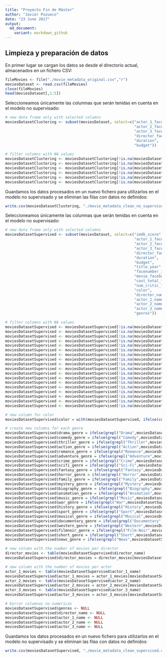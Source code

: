 ```yaml
---
title: "Proyecto Fin de Máster"
author: "Javier Pozueco"
date: "23 June 2017"
output:
  md_document:
    variant: markdown_github
---
```


## Limpieza y preparación de datos

En primer lugar se cargan los datos se desde el directorio actual, almacenados en un fichero CSV:

```r
fileMovies <- file("./movie_metadata_original.csv","r") 
moviesDataset <- read.csv(fileMovies) 
close(fileMovies) 
head(moviesDataset[,1:5])
```

Seleccioneamos únicamente las columnas que serán tenidas en cuenta en el modelo no supervisado:

```r
# new data frame only with selected columns
moviesDatasetClustering <- subset(moviesDataset, select=c("actor_1_facebook_likes", 
                                                          "actor_2_facebook_likes", 
                                                          "actor_3_facebook_likes",
                                                          "director_facebook_likes",
                                                          "duration",
                                                          "budget"))

# filter columns with NA values
moviesDatasetClustering <- moviesDatasetClustering[!is.na(moviesDatasetClustering[,1]),]
moviesDatasetClustering <- moviesDatasetClustering[!is.na(moviesDatasetClustering[,2]),]
moviesDatasetClustering <- moviesDatasetClustering[!is.na(moviesDatasetClustering[,3]),]
moviesDatasetClustering <- moviesDatasetClustering[!is.na(moviesDatasetClustering[,4]),]
moviesDatasetClustering <- moviesDatasetClustering[!is.na(moviesDatasetClustering[,5]),]
moviesDatasetClustering <- moviesDatasetClustering[!is.na(moviesDatasetClustering[,6]),]
```

Guardamos los datos procesados en un nuevo fichero para utilizarlos en el modelo no supervisado y se eliminan las filas con datos no definidos:

```r
write.csv(moviesDatasetClustering, "./movie_metadata_clean_no_supervised.csv", row.names=FALSE)
```

Seleccioneamos únicamente las columnas que serán tenidas en cuenta en el modelo no supervisado:

```r
# new data frame only with selected columns
moviesDatasetSupervised <- subset(moviesDataset, select=c("imdb_score",
                                                          "actor_1_facebook_likes", 
                                                          "actor_2_facebook_likes", 
                                                          "actor_3_facebook_likes",
                                                          "director_facebook_likes",
                                                          "duration",
                                                          "budget",
                                                          "title_year",
                                                          "facenumber_in_poster",
                                                          "movie_facebook_likes",
                                                          "cast_total_facebook_likes",
                                                          "num_critic_for_reviews",
                                                          "color",
                                                          "director_name",
                                                          "actor_1_name",
                                                          "actor_2_name",
                                                          "actor_3_name",
                                                          "genres"))

# filter columns with NA values
moviesDatasetSupervised <- moviesDatasetSupervised[!is.na(moviesDatasetSupervised[,1]),]
moviesDatasetSupervised <- moviesDatasetSupervised[!is.na(moviesDatasetSupervised[,2]),]
moviesDatasetSupervised <- moviesDatasetSupervised[!is.na(moviesDatasetSupervised[,3]),]
moviesDatasetSupervised <- moviesDatasetSupervised[!is.na(moviesDatasetSupervised[,4]),]
moviesDatasetSupervised <- moviesDatasetSupervised[!is.na(moviesDatasetSupervised[,5]),]
moviesDatasetSupervised <- moviesDatasetSupervised[!is.na(moviesDatasetSupervised[,6]),]
moviesDatasetSupervised <- moviesDatasetSupervised[!is.na(moviesDatasetSupervised[,7]),]
moviesDatasetSupervised <- moviesDatasetSupervised[!is.na(moviesDatasetSupervised[,8]),]
moviesDatasetSupervised <- moviesDatasetSupervised[!is.na(moviesDatasetSupervised[,9]),]
moviesDatasetSupervised <- moviesDatasetSupervised[!is.na(moviesDatasetSupervised[,10]),]
moviesDatasetSupervised <- moviesDatasetSupervised[!is.na(moviesDatasetSupervised[,11]),]
moviesDatasetSupervised <- moviesDatasetSupervised[!is.na(moviesDatasetSupervised[,12]),]
moviesDatasetSupervised <- moviesDatasetSupervised[!is.na(moviesDatasetSupervised[,13]),]
moviesDatasetSupervised <- moviesDatasetSupervised[!is.na(moviesDatasetSupervised[,14]),]
moviesDatasetSupervised <- moviesDatasetSupervised[!is.na(moviesDatasetSupervised[,15]),]
moviesDatasetSupervised <- moviesDatasetSupervised[!is.na(moviesDatasetSupervised[,16]),]
moviesDatasetSupervised <- moviesDatasetSupervised[!is.na(moviesDatasetSupervised[,17]),]
moviesDatasetSupervised <- moviesDatasetSupervised[!is.na(moviesDatasetSupervised[,18]),]

# new column for color
moviesDatasetSupervised$color = with(moviesDatasetSupervised, ifelse(color == "Color", 1, 0))

# create new columns for each genre
moviesDatasetSupervised$drama_genre = ifelse(grepl("Drama",moviesDatasetSupervised$genres), 1, 0)
moviesDatasetSupervised$comedy_genre = ifelse(grepl("Comedy",moviesDatasetSupervised$genres), 1, 0)
moviesDatasetSupervised$thriller_genre = ifelse(grepl("Thriller",moviesDatasetSupervised$genres), 1, 0)
moviesDatasetSupervised$action_genre = ifelse(grepl("Action",moviesDatasetSupervised$genres), 1, 0)
moviesDatasetSupervised$romance_genre = ifelse(grepl("Romance",moviesDatasetSupervised$genres), 1, 0)
moviesDatasetSupervised$adventure_genre = ifelse(grepl("Adventure",moviesDatasetSupervised$genres), 1, 0)
moviesDatasetSupervised$crime_genre = ifelse(grepl("Crime",moviesDatasetSupervised$genres), 1, 0)
moviesDatasetSupervised$scifi_genre = ifelse(grepl("Sci-Fi",moviesDatasetSupervised$genres), 1, 0)
moviesDatasetSupervised$fantasy_genre = ifelse(grepl("Fantasy",moviesDatasetSupervised$genres), 1, 0)
moviesDatasetSupervised$horror_genre = ifelse(grepl("Horror",moviesDatasetSupervised$genres), 1, 0)
moviesDatasetSupervised$family_genre = ifelse(grepl("Family",moviesDatasetSupervised$genres), 1, 0)
moviesDatasetSupervised$mystery_genre = ifelse(grepl("Mystery",moviesDatasetSupervised$genres), 1, 0)
moviesDatasetSupervised$biography_genre = ifelse(grepl("Biography",moviesDatasetSupervised$genres), 1, 0)
moviesDatasetSupervised$animation_genre = ifelse(grepl("Animation",moviesDatasetSupervised$genres), 1, 0)
moviesDatasetSupervised$music_genre = ifelse(grepl("Music",moviesDatasetSupervised$genres), 1, 0)
moviesDatasetSupervised$war_genre = ifelse(grepl("War",moviesDatasetSupervised$genres), 1, 0)
moviesDatasetSupervised$history_genre = ifelse(grepl("History",moviesDatasetSupervised$genres), 1, 0)
moviesDatasetSupervised$sport_genre = ifelse(grepl("Sport",moviesDatasetSupervised$genres), 1, 0)
moviesDatasetSupervised$musical_genre = ifelse(grepl("Musical",moviesDatasetSupervised$genres), 1, 0)
moviesDatasetSupervised$documentary_genre = ifelse(grepl("Documentary",moviesDatasetSupervised$genres), 1, 0)
moviesDatasetSupervised$western_genre = ifelse(grepl("Western",moviesDatasetSupervised$genres), 1, 0)
moviesDatasetSupervised$filmnoir_genre = ifelse(grepl("Film-Noir",moviesDatasetSupervised$genres), 1, 0)
moviesDatasetSupervised$short_genre = ifelse(grepl("Short",moviesDatasetSupervised$genres), 1, 0)
moviesDatasetSupervised$news_genre = ifelse(grepl("News",moviesDatasetSupervised$genres), 1, 0)

# new column with the number of movies per director
director_movies <- table(moviesDatasetSupervised$director_name)
moviesDatasetSupervised$director_movies = director_movies[moviesDatasetSupervised$director_name]

# new column with the number of movies per actor
actor_1_movies <- table(moviesDatasetSupervised$actor_1_name)
moviesDatasetSupervised$actor_1_movies = actor_1_movies[moviesDatasetSupervised$actor_1_name]
actor_2_movies <- table(moviesDatasetSupervised$actor_2_name)
moviesDatasetSupervised$actor_2_movies = actor_2_movies[moviesDatasetSupervised$actor_2_name]
actor_3_movies <- table(moviesDatasetSupervised$actor_3_name)
moviesDatasetSupervised$actor_3_movies = actor_3_movies[moviesDatasetSupervised$actor_3_name]

# borrar columnas no numericas
moviesDatasetSupervised$genres <- NULL
moviesDatasetSupervised$director_name <- NULL
moviesDatasetSupervised$actor_1_name <- NULL
moviesDatasetSupervised$actor_2_name <- NULL
moviesDatasetSupervised$actor_3_name <- NULL

```

Guardamos los datos procesados en un nuevo fichero para utilizarlos en el modelo no supervisado y se eliminan las filas con datos no definidos:

```r
write.csv(moviesDatasetSupervised, "./movie_metadata_clean_supervised.csv", row.names = FALSE)
```
